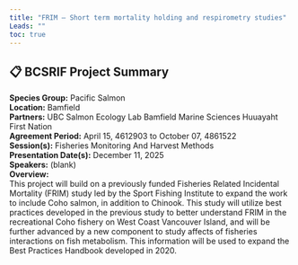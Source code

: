 ```yaml
---
title: "FRIM – Short term mortality holding and respirometry studies"
Leads: ""
toc: true
---
```


## 📋 BCSRIF Project Summary

**Species Group:** Pacific Salmon  
**Location:** Bamfield  
**Partners:** UBC Salmon Ecology Lab
Bamfield Marine Sciences 
Huuayaht First Nation  
**Agreement Period:** April 15, 4612903 to October 07, 4861522  
**Session(s):** Fisheries Monitoring And Harvest Methods  
**Presentation Date(s):** December 11, 2025  
**Speakers:** (blank)  
**Overview:**  
This project will build on a previously funded Fisheries Related Incidental Mortality (FRIM) study led by the Sport Fishing Institute to expand the work to include Coho salmon, in addition to Chinook. This study will utilize best practices developed in the previous study to better understand FRIM in the recreational Coho fishery on West Coast Vancouver Island, and will be further advanced by a new component to study affects of fisheries interactions on fish metabolism. This information will be used to expand the Best Practices Handbook developed in 2020.    

